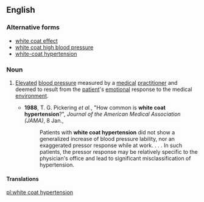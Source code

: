==English==
{{wikipedia}}

===Alternative forms===
* [[white coat effect]]
* [[white coat high blood pressure]]
* [[white-coat hypertension]]

===Noun===
{{en-noun|head=[[white coat]] [[hypertension]]|-}}

# {{context|medicine|idiomatic|lang=en}} [[elevate|Elevated]] [[blood pressure]] measured by a [[medical]] [[practitioner]] and deemed to result from the [[patient]]'s [[emotional]] response to the medical [[environment]].
#* '''1988''', T. G. Pickering ''et al.'', "How common is '''white coat hypertension'''?", ''Journal of the American Medical Association (JAMA)'', 8 Jan.,
#*: Patients with '''white coat hypertension''' did not show a generalized increase of blood pressure lability, nor an exaggerated pressor response while at work. . . . In such patients, the pressor response may be relatively specific to the physician's office and lead to significant misclassification of hypertension.

====Translations====
{{trans-top|elevated blood pressure}}
{{trans-mid}}
{{trans-bottom}}

[[pl:white coat hypertension]]